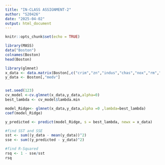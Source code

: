 ```yaml
---
title: "IN-CLASS ASSIGNMENT-2"
author: "S20426"
date: "2025-04-02"
output: html_document
---
```


```r
knitr::opts_chunk$set(echo = TRUE)
```

```r
library(MASS)
data("Boston")
colnames(Boston)
head(Boston)
```

```r
library(glmnet)
x_data <- data.matrix(Boston[,c("crim","zn","indus","chas","nox","rm","age","dis","rad","tax","ptratio","black","lstat")])
y_data <- Boston[,"medv"]


set.seed(123)
cv_model <-cv.glmnet(x_data,y_data,alpha=0)
best_lambda <- cv_model$lambda.min

model_Ridge<- glmnet(x_data,y_data,alpha =0 ,lambda=best_lambda)
coef(model_Ridge)


```
```r
y_predicted <- predict(model_Ridge, s = best_lambda, newx = x_data)

#find SST and SSE
sst <- sum((y_data - mean(y_data))^2)
sse <- sum((y_predicted - y_data)^2)

#find R-Squared
rsq <- 1 - sse/sst
rsq

```

